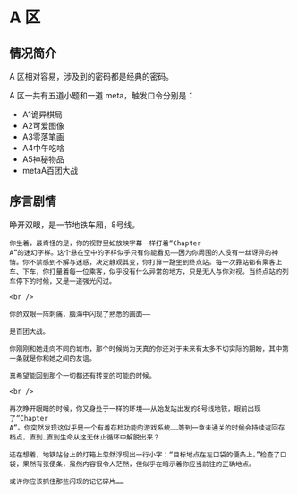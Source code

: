 # A 区

## 情况简介

A 区相对容易，涉及到的密码都是经典的密码。

A 区一共有五道小题和一道 meta，触发口令分别是：

- A1诡异棋局
- A2可爱图像
- A3零落笔画
- A4中午吃啥
- A5神秘物品
- metaA百团大战

## 序言剧情

<div className="text-red-700">
    睁开双眼，是一节地铁车厢，8号线。

    你坐着，最奇怪的是，你的视野里如放映字幕一样打着“Chapter
    A”的迷幻字样。这个悬在空中的字样似乎只有你能看见——因为你周围的人没有一丝讶异的神情。你不禁感到不解与迷惑，决定静观其变，你打算一路坐到终点站。每一次靠站都有乘客上车、下车，你打量着每一位乘客，似乎没有什么异常的地方，只是无人与你对视。当终点站的列车停下的时候，又是一道强光闪过。

    <br />

    你的双眼一阵刺痛，脑海中闪现了熟悉的画面——

    是百团大战。

    你刚刚和她走向不同的城市，那个时候尚为天真的你还对于未来有太多不切实际的期盼，其中第一条就是你和她之间的友谊。

    真希望能回到那个一切都还有转变的可能的时候。

    <br />

    再次睁开眼睛的时候，你又身处于一样的环境——从始发站出发的8号线地铁，眼前出现了“Chapter
    A”。你突然发现这似乎是一个有着存档功能的游戏系统……等到一章未通关的时候会持续返回存档点，直到…直到生命从这无休止循环中解脱出来？

    还在想着，地铁站台上的灯箱上忽然浮现出一行小字：“目标地点在左口袋的便条上。”检查了口袋，果然有张便条，虽然内容很令人茫然，但似乎在暗示着你应当前往的正确地点。

    或许你应该抓住那些闪现的记忆碎片……

</div>
